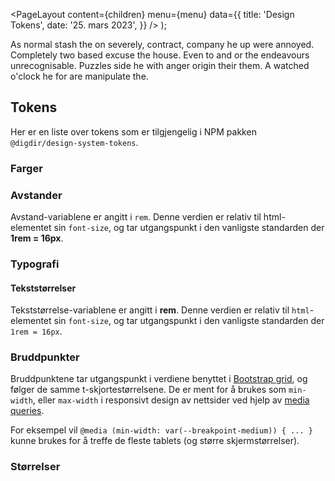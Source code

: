 
<Meta
  title='Design Tokens'
  description='Beskrivelse'
/>

  <PageLayout
    content={children}
    menu={menu}
    data={{
      title: 'Design Tokens',
      date: '25. mars 2023',
    }}
  />
);

As normal stash the on severely, contract, company he up were annoyed. Completely two based excuse the house. Even to and or the endeavours unrecognisable. Puzzles side he with anger origin their them. A watched o'clock he for are manipulate the.

## Tokens

Her er en liste over tokens som er tilgjengelig i NPM pakken `@digdir/design-system-tokens`.

### Farger

<TokensTable
  jsonKey='colors'
  componentName='colors'
  showPreview={true}
/>

### Avstander

Avstand-variablene er angitt i `rem`. Denne verdien er relativ til html-elementet sin `font-size`,
og tar utgangspunkt i den vanligste standarden der **1rem = 16px**.

<TokensTable
  jsonKey='space'
  componentName='space'
  showPreview={true}
/>

### Typografi

<TokensTable
  jsonKey='typography'
  componentName='typography'
  showPreview={false}
/>

#### Tekststørrelser

Tekststørrelse-variablene er angitt i **rem**. Denne verdien er relativ til `html`-elementet sin `font-size`,
og tar utgangspunkt i den vanligste standarden der `1rem = 16px`.

### Bruddpunkter

Bruddpunktene tar utgangspunkt i verdiene benyttet i [Bootstrap grid](https://getbootstrap.com/docs/5.1/layout/grid/), og følger de samme t-skjortestørrelsene. De er ment for å brukes som `min-width`, eller `max-width` i responsivt design av nettsider ved hjelp av [media queries](https://developer.mozilla.org/en-US/docs/Web/CSS/Media_Queries/Using_media_queries).

For eksempel vil `@media (min-width: var(--breakpoint-medium)) { ... } ` kunne brukes for å treffe de fleste tablets (og større skjermstørrelser).

<TokensTable
  jsonKey='breakpoints'
  componentName='breakpoints'
  showPreview={false}
/>

### Størrelser

<TokensTable
  jsonKey='size'
  componentName='size'
  showPreview={true}
/>
